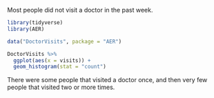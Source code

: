 Most people did not visit a doctor in the past week.

```r
library(tidyverse)
library(AER)

data("DoctorVisits", package = "AER")

DoctorVisits %>%
  ggplot(aes(x = visits)) +
  geom_histogram(stat = "count")
```

There were some people that visited a doctor once, and then very few people that visited two or more times.
